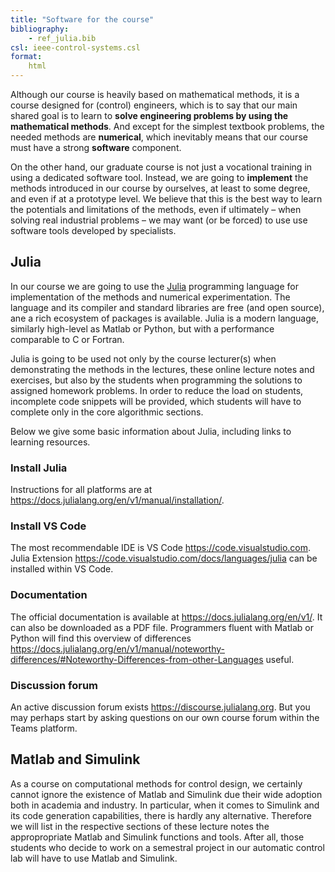 ```yaml
---
title: "Software for the course"
bibliography: 
    - ref_julia.bib
csl: ieee-control-systems.csl
format:
    html     
---
```


Although our course is heavily based on mathematical methods, it is a course designed for (control) engineers, which is to say that our main shared goal is to learn to **solve engineering problems by using the mathematical methods**. And except for the simplest textbook problems, the needed methods are **numerical**, which inevitably means that our course must have a strong **software** component. 

On the other hand, our graduate course is not just a vocational training in using a dedicated software tool. Instead, we are going to **implement** the methods introduced in our course by ourselves, at least to some degree, and even if at a prototype level. We believe that this is the best way to learn the potentials and limitations of the methods, even if ultimately – when solving real industrial problems – we may want (or be forced) to use use software tools developed by specialists. 

## Julia 

In our course we are going to use the [Julia](https://julialang.org) programming language for implementation of the methods and numerical experimentation. The language and its compiler and standard libraries are free (and open source), ane a rich ecosystem of packages is available. Julia is a modern language, similarly high-level as Matlab or Python, but with a performance comparable to C or Fortran.

Julia is going to be used not only by the course lecturer(s) when demonstrating the methods in the lectures, these online lecture notes and exercises, but also by the students when programming the solutions to assigned homework problems. In order to reduce the load on students, incomplete code snippets will be provided, which students will have to complete only in the core algorithmic sections.

Below we give some basic information about Julia, including links to learning resources.

### Install Julia

Instructions for all platforms are at [https://docs.julialang.org/en/v1/manual/installation/](https://docs.julialang.org/en/v1/manual/installation/).

### Install VS Code

The most recommendable IDE is VS Code [https://code.visualstudio.com](https://code.visualstudio.com). Julia Extension [https://code.visualstudio.com/docs/languages/julia](https://code.visualstudio.com/docs/languages/julia) can be installed within VS Code.

### Documentation

The official documentation is available at [https://docs.julialang.org/en/v1/](https://docs.julialang.org/en/v1/). It can also be downloaded as a PDF file. Programmers fluent with Matlab or Python will find this overview of differences [https://docs.julialang.org/en/v1/manual/noteworthy-differences/#Noteworthy-Differences-from-other-Languages](https://docs.julialang.org/en/v1/manual/noteworthy-differences/#Noteworthy-Differences-from-other-Languages) useful.

### Discussion forum

An active discussion forum exists [https://discourse.julialang.org](https://discourse.julialang.org). But you may perhaps start by asking questions on our own course forum within the Teams platform. 

## Matlab and Simulink

As a course on computational methods for control design, we certainly cannot ignore the existence of Matlab and Simulink due their wide adoption both in academia and industry. In particular, when it comes to Simulink and its code generation capabilities, there is hardly any alternative. Therefore we will list in the respective sections of these lecture notes the appropropriate Matlab and Simulink functions and tools. After all, those students who decide to work on a semestral project in our automatic control lab will have to use Matlab and Simulink.